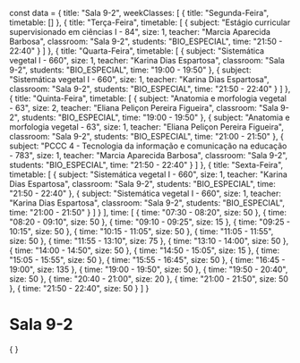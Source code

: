 const data = {
  title: "Sala 9-2",
  weekClasses: [
    {
      title: "Segunda-Feira",
      timetable: []
    },
    {
      title: "Terça-Feira",
      timetable: [
        {
          subject: "Estágio curricular supervisionado em ciências I - 84",
          size: 1,
          teacher: "Marcia Aparecida Barbosa",
          classroom: "Sala 9-2",
          students: "BIO_ESPECIAL",
          time: "21:50 - 22:40"
        }
      ]
    },
    {
      title: "Quarta-Feira",
      timetable: [
        {
          subject: "Sistemática vegetal I - 660",
          size: 1,
          teacher: "Karina Dias Espartosa",
          classroom: "Sala 9-2",
          students: "BIO_ESPECIAL",
          time: "19:00 - 19:50"
        },
        {
          subject: "Sistemática vegetal I - 660",
          size: 1,
          teacher: "Karina Dias Espartosa",
          classroom: "Sala 9-2",
          students: "BIO_ESPECIAL",
          time: "21:50 - 22:40"
        }
      ]
    },
    {
      title: "Quinta-Feira",
      timetable: [
        {
          subject: "Anatomia e morfologia vegetal - 63",
          size: 2,
          teacher: "Eliana Peliçon Pereira Figueira",
          classroom: "Sala 9-2",
          students: "BIO_ESPECIAL",
          time: "19:00 - 19:50"
        },
        {
          subject: "Anatomia e morfologia vegetal - 63",
          size: 1,
          teacher: "Eliana Peliçon Pereira Figueira",
          classroom: "Sala 9-2",
          students: "BIO_ESPECIAL",
          time: "21:00 - 21:50"
        },
        {
          subject: "PCCC 4 - Tecnologia da informação e comunicação na educação - 783",
          size: 1,
          teacher: "Marcia Aparecida Barbosa",
          classroom: "Sala 9-2",
          students: "BIO_ESPECIAL",
          time: "21:50 - 22:40"
        }
      ]
    },
    {
      title: "Sexta-Feira",
      timetable: [
        {
          subject: "Sistemática vegetal I - 660",
          size: 1,
          teacher: "Karina Dias Espartosa",
          classroom: "Sala 9-2",
          students: "BIO_ESPECIAL",
          time: "21:50 - 22:40"
        },
        {
          subject: "Sistemática vegetal I - 660",
          size: 1,
          teacher: "Karina Dias Espartosa",
          classroom: "Sala 9-2",
          students: "BIO_ESPECIAL",
          time: "21:00 - 21:50"
        }
      ]
    }
  ],
  time: [
    {
      time: "07:30 - 08:20",
      size: 50
    },
    {
      time: "08:20 - 09:10",
      size: 50
    },
    {
      time: "09:10 - 09:25",
      size: 15
    },
    {
      time: "09:25 - 10:15",
      size: 50
    },
    {
      time: "10:15 - 11:05",
      size: 50
    },
    {
      time: "11:05 - 11:55",
      size: 50
    },
    {
      time: "11:55 - 13:10",
      size: 75
    },
    {
      time: "13:10 - 14:00",
      size: 50
    },
    {
      time: "14:00 - 14:50",
      size: 50
    },
    {
      time: "14:50 - 15:05",
      size: 15
    },
    {
      time: "15:05 - 15:55",
      size: 50
    },
    {
      time: "15:55 - 16:45",
      size: 50
    },
    {
      time: "16:45 - 19:00",
      size: 135
    },
    {
      time: "19:00 - 19:50",
      size: 50
    },
    {
      time: "19:50 - 20:40",
      size: 50
    },
    {
      time: "20:40 - 21:00",
      size: 20
    },
    {
      time: "21:00 - 21:50",
      size: 50
    },
    {
      time: "21:50 - 22:40",
      size: 50
    }
  ]
}

# Sala 9-2

<div>
    {
        <Grid
            title={data.title} 
            weekClasses={data.weekClasses} 
            time={data.time}
        />
    }
</div>